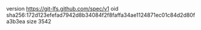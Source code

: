 version https://git-lfs.github.com/spec/v1
oid sha256:172d123efefad7942d8b34084f2f8faffa34ae1124871ec01c84d2d80fa3b3ea
size 3542
